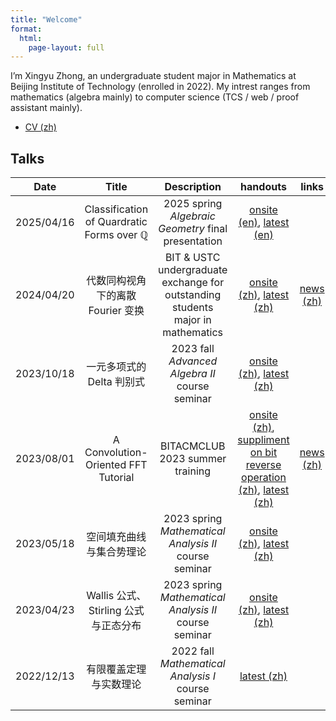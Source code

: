 ```yaml
---
title: "Welcome"
format:
  html:
    page-layout: full
---
```


I'm Xingyu Zhong, an undergraduate student major in Mathematics at Beijing Institute of Technology (enrolled in 2022). My intrest ranges from mathematics (algebra mainly) to computer science (TCS / web / proof assistant mainly).

- [CV (zh)](/posts/cv/resume-zh.pdf)

## Talks

| Date | Title | Description | handouts | links |
| :---: | :---: | :---: | :---: | :---: |
| 2025/04/16 | Classification of Quardratic Forms over $\mathbb Q$ | 2025 spring *Algebraic Geometry* final presentation | [onsite (en)](/posts/20250416-ag-q-quadratic-form-classification/q-quadratic-form-classification.pdf), [latest (en)](https://blog.sun123zxy.top/posts/20250416-q-quadratic-form-classification/) | |
| 2024/04/20 | 代数同构视角下的离散 Fourier 变换 | BIT & USTC undergraduate exchange for outstanding students major in mathematics | [onsite (zh)](/posts/20240420-utsc-dft/dft.pdf), [latest (zh)](https://blog.sun123zxy.top/posts/20240513-isodft/) | [news (zh)](https://math.bit.edu.cn/rcpy1/951c9035cf9849ce988e361861937b98.htm) |
| 2023/10/18 | 一元多项式的 Delta 判别式 | 2023 fall *Advanced Algebra II* course seminar | [onsite (zh)](/posts/20231018-aa2-discriminant/discriminant.pdf), [latest (zh)](https://blog.sun123zxy.top/posts/20231018-discriminant/) | |
| 2023/08/01 | A Convolution-Oriented FFT Tutorial | BITACMCLUB 2023 summer training | [onsite (zh)](/posts/20240801-bitacm-fft/fft.pdf), [suppliment on bit reverse operation (zh)](/posts/20240801-bitacm-fft/supplement-on-bit-reverse.pdf), [latest (zh)](https://blog.sun123zxy.top/posts/20230928-dft/) | [news (zh)](https://cs.bit.edu.cn/xyxw/619906a5c812458b9d22a663b74e0dce.htm) |
| 2023/05/18 | 空间填充曲线与集合势理论 | 2023 spring *Mathematical Analysis II* course seminar | [onsite (zh)](/posts/20230518-ma2-space-filling-curve/space-filling-curve.pdf), [latest (zh)](https://blog.sun123zxy.top/posts/20230519-hilbert/) | |
| 2023/04/23 | Wallis 公式、Stirling 公式与正态分布 | 2023 spring *Mathematical Analysis II* course seminar | [onsite (zh)](/posts/20230423-ma2-stirling/stirling.pdf), [latest (zh)](https://blog.sun123zxy.top/posts/20230423-stirling/) | |
| 2022/12/13 | 有限覆盖定理与实数理论 | 2022 fall *Mathematical Analysis I* course seminar | [latest (zh)](https://blog.sun123zxy.top/posts/20221213-cover/) | |